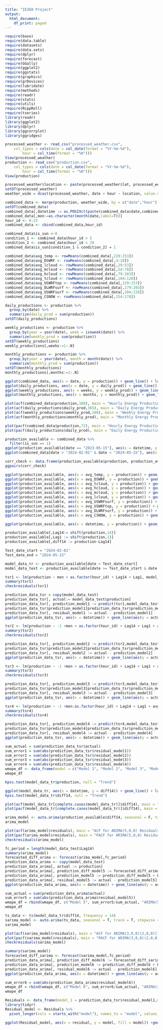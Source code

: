 ```yaml
---
title: "IE360 Project"
output:
  html_document:
    df_print: paged
---
```


```r
require(base)
require(data.table)
require(datasets)
require(data.sets)
require(dplyr)
require(forecast)
require(GGally)
require(ggplot2)
require(ggstats)
require(graphics)
require(grDevices)
require(lubridate)
require(methods)
require(readr)
require(stats)
require(utils)
require(RcppRoll)
require(tseries)
library(readr)
library(ggplot2)
library(dplyr)
library(ggcorrplot)
library(ggridges)

processed_weather <- read_csv("processed_weather.csv", 
    col_types = cols(date = col_date(format = "%Y-%m-%d"), 
        hour = col_time(format = "%H")))
View(processed_weather)
production <- read_csv("production.csv", 
    col_types = cols(date = col_date(format = "%Y-%m-%d"), 
        hour = col_time(format = "%H")))
View(production)
```

```r
processed_weather$location <- paste(processed_weather$lat, processed_weather$lon, sep = "_" )
setDT(processed_weather)
weather_wide = dcast(processed_weather, date + hour ~ location, value.var = c("dswrf_surface", "tcdc_low.cloud.layer","tcdc_middle.cloud.layer","tcdc_high.cloud.layer","tcdc_entire.atmosphere","uswrf_top_of_atmosphere","csnow_surface","dlwrf_surface","uswrf_surface","tmp_surface"))
```

```r
combined_data <- merge(production, weather_wide, by = c("date","hour"), all.x = TRUE, all.y = FALSE)
setDT(combined_data)
combined_data[,datetime := as.POSIXct(paste(combined_data$date,combined_data$hour), format = "%Y-%m-%d %H:%M:%S")]
combined_data[,mon:=as.character(month(date,label=T))]
hour_id <- 0:23
combined_data <- cbind(combined_data,hour_id)
```

```r
combined_data$is_sun <-0
condition_1 <- combined_data$hour_id > 5
condition_2 <- combined_data$hour_id < 20
combined_data$is_sun[condition_1 & condition_2] = 1
```

```r
combined_data$avg_temp <- rowMeans(combined_data[,229:253])
combined_data$avg_DSWRF <- rowMeans(combined_data[,4:28])
combined_data$avg_lcloud <- rowMeans(combined_data[,29:53])
combined_data$avg_mcloud <- rowMeans(combined_data[,54:78])
combined_data$avg_hcloud <- rowMeans(combined_data[,79:103])
combined_data$avg_tcloud <- rowMeans(combined_data[,104:128])
combined_data$avg_USWRFtop <- rowMeans(combined_data[,129:153])
combined_data$avg_DLWRFsurf <- rowMeans(combined_data[,179:203])
combined_data$avg_USWRFsurf <- rowMeans(combined_data[,204:228])
combined_data$avg_CSNOW <- rowMeans(combined_data[,154:178])
```

```r
daily_productions <- production %>%
  group_by(date) %>%
  summarize(daily_prod = sum(production))
setDT(daily_productions)

weekly_productions <- production %>%
  group_by(year = year(date), week = isoweek(date)) %>%
  summarize(weekly_prod = sum(production))
setDT(weekly_productions)
weekly_productions[,weeks:=1:.N]

monthly_productions <- production %>%
  group_by(year = year(date), month = month(date)) %>%
  summarize(monthly_prod = sum(production))
setDT(monthly_productions)
monthly_productions[,months:=1:.N]
```

```r
ggplot(combined_data, aes(x = date, y = production)) + geom_line() + labs(title = "Hourly Energy Production Data", x = "Date", y = "Energy Production ")
ggplot(daily_productions, aes(x = date, y = daily_prod)) + geom_line() + labs(title = "Daily Energy Production Data", x = "Date", y = "Energy Production ")
ggplot(weekly_productions, aes(x = weeks, y = weekly_prod)) + geom_line() + labs(title = "Weekly Energy Production Data", x = "Date", y = "Energy Production ")
ggplot(monthly_productions, aes(x = months, y = monthly_prod)) + geom_line()+ labs(title = "Monthly Energy Production Data", x = "Date", y = "Energy Production ")
```

```r
plot(acf(combined_data$production,100), main = "Hourly Energy Production Autocorrelation")
plot(acf(daily_productions$daily_prod,365), main = "Daily Energy Production Autocorrelation")
plot(acf(weekly_productions$weekly_prod,108), main = "Weekly Energy Production Autocorrelation")
plot(acf(monthly_productions$monthly_prod), main = "Monthly Energy Production Autocorrelation")
```

```r
plot(pacf(combined_data$production,72), main = "Hourly Energy Production Partial Autocorrelation")
plot(pacf(daily_productions$daily_prod), main = "Daily Energy Production Partial Autocorrelation")
```


```r
production_available <- combined_data %>%
  filter(is_sun == 1)
ggplot(production_available[date == "2023-05-15"], aes(x = datetime, y = production)) + geom_line()
ggplot(combined_data[date > "2024-02-01" & date < "2024-05-15"], aes(x = datetime, y = production)) + geom_line() + labs(title = "Hourly Energy Production Data 01.02.2024-15.05.2024", x = "Date", y = "Energy Production ")
```

```r
corr_check <- data.frame(production_available$production, production_available$datetime,production_available$avg_DLWRFsurf, production_available$avg_temp, production_available$avg_hcloud, production_available$avg_lcloud, production_available$avg_mcloud, production_available$avg_tcloud, production_available$avg_USWRFsurf, production_available$avg_USWRFtop, production_available$avg_CSNOW, production_available$avg_DSWRF)
ggpairs(corr_check)
```

```r
ggplot(production_available, aes(x = avg_temp, y = production)) + geom_line() + geom_smooth(method = "loess") + labs(title = "Hourly Energy Production vs. Average Temp", x = "Average Temp", y = "Energy Production ")
ggplot(production_available, aes(x = avg_DSWRF, y = production)) + geom_line() + geom_smooth(method = "loess") + labs(title = "Hourly Energy Production vs. Average DSWRF Surface", x = "Average DSWRF", y = "Energy Production ")
ggplot(production_available, aes(x = avg_tcloud, y = production)) + geom_line() + geom_smooth(method = "loess") + labs(title = "Hourly Energy Production vs. Average Total Cloud", x = "Average Total Cloud", y = "Energy Production ")
ggplot(production_available, aes(x = avg_hcloud, y = production)) + geom_line() + geom_smooth(method = "loess") +  labs(title = "Hourly Energy Production vs. Average High Cloud", x = "Average High Cloud", y = "Energy Production ")
ggplot(production_available, aes(x = avg_mcloud, y = production)) + geom_line() + geom_smooth(method = "loess") + labs(title = "Hourly Energy Production vs. Average Middle Cloud", x = "Average Middle Cloud", y = "Energy Production ")
ggplot(production_available, aes(x = avg_lcloud, y = production)) + geom_line() + geom_smooth(method = "loess") + labs(title = "Hourly Energy Production vs. Average Low Cloud", x = "Average Low Cloud", y = "Energy Production ")
ggplot(production_available, aes(x = avg_USWRFsurf, y = production)) + geom_line() + geom_smooth(method = "loess") + labs(title = "Hourly Energy Production vs. Average USWRF Surface", x = "Average USWRF Surface", y = "Energy Production ")
ggplot(production_available, aes(x = avg_USWRFtop, y = production)) + geom_line() + geom_smooth(method = "loess") + labs(title = "Hourly Energy Production vs. Average USWRF Atmosphere", x = "Average USWRF Top", y = "Energy Production ")
ggplot(production_available, aes(x = avg_DLWRFsurf, y = production)) + geom_line() + geom_smooth(method = "loess") + labs(title = "Hourly Energy Production vs. Average DLWRF Surface", x = "Average DLWRF", y = "Energy Production ")
ggplot(production_available, aes(x = avg_CSNOW, y = production)) + geom_point() + geom_smooth(method = "loess") + labs(title = "Hourly Energy Production vs. Average Snow", x = "Average Snow", y = "Energy Production ")
```


```r
ggplot(production_available, aes(x = datetime, y = production)) + geom_line() + geom_smooth(method = "loess") + geom_smooth(method = "lm") + labs(title = "Hourly Energy Production Smoothed", x = "Time", y = "Energy Production ")
```

```r
production_available[,Lag14:= shift(production,14)]
production_available[,Lag1 := shift(production,1)]
production_available[,diff14 := production-Lag14]
```

```r
Test_date_start = "2024-02-01"
Test_date_end = "2024-05-15"

model_data_tr <- production_available[date < Test_date_start]
model_data_test <- production_available[date >= Test_date_start & date <= Test_date_end]

```

```r
tsr1 <- lm(production ~ mon + as.factor(hour_id) + Lag14 + Lag1, model_data_tr)
summary(tsr1)
checkresiduals(tsr1)
```

```r
prediction_data_tsr = copy(model_data_test)
prediction_data_tsr[, actual:= model_data_test$production]
prediction_data_tsr[, prediction_model1 := predict(tsr1,model_data_test)]
prediction_data_tsr$prediction_model1[prediction_data_tsr$prediction_model1 < 0] = 0
prediction_data_tsr[, residual_model1 := actual - prediction_model1]
ggplot(prediction_data_tsr, aes(x = datetime)) + geom_line(aes(y = actual, color = "actual")) + geom_line(aes(y = prediction_model1, color = "model 1"))
```

```r
tsr2 <- lm(production ~ -1 +mon + as.factor(hour_id) + Lag14 + Lag1 + avg_temp + avg_DSWRF + avg_lcloud + avg_mcloud + avg_hcloud + avg_tcloud + avg_USWRFtop + avg_DLWRFsurf + avg_USWRFsurf + avg_CSNOW, model_data_tr)
summary(tsr2)
checkresiduals(tsr2)
```
```r
prediction_data_tsr[, prediction_model2 := predict(tsr2,model_data_test)]
prediction_data_tsr$prediction_model2[prediction_data_tsr$prediction_model2 < 0] = 0
prediction_data_tsr[, residual_model2 := actual - prediction_model2]
ggplot(prediction_data_tsr, aes(x = datetime)) + geom_line(aes(y = actual, color = "actual")) + geom_line(aes(y = prediction_model2, color = "model 2"))
```


```r
tsr3 <- lm(production ~ -1 +mon + as.factor(hour_id) + Lag14 + Lag1 + avg_temp + avg_DSWRF + avg_mcloud + avg_tcloud + avg_DLWRFsurf + avg_USWRFsurf + avg_CSNOW, model_data_tr)
summary(tsr3)
checkresiduals(tsr3)
```
```r
prediction_data_tsr[, prediction_model3 := predict(tsr3,model_data_test)]
prediction_data_tsr$prediction_model3[prediction_data_tsr$prediction_model3 < 0] = 0
prediction_data_tsr[, residual_model3 := actual - prediction_model3]
ggplot(prediction_data_tsr, aes(x = datetime)) + geom_line(aes(y = actual, color = "actual")) + geom_line(aes(y = prediction_model3, color = "model 3"))
```


```r
tsr4 <- lm(production ~ -1 +mon:as.factor(hour_id) + Lag14 + Lag1 + avg_temp + avg_DSWRF + avg_lcloud + avg_tcloud +  avg_DLWRFsurf + avg_USWRFsurf + avg_CSNOW, model_data_tr)
summary(tsr4)
checkresiduals(tsr4)
```

```r
prediction_data_tsr[, prediction_model4 := predict(tsr4,model_data_test)]
prediction_data_tsr$prediction_model4[prediction_data_tsr$prediction_model4 < 0] = 0
prediction_data_tsr[, residual_model4 := actual - prediction_model4]
ggplot(prediction_data_tsr, aes(x = datetime)) + geom_line(aes(y = actual, color = "actual")) + geom_line(aes(y = prediction_model4, color = "model 4"))
```

```r
sum_actual = sum(prediction_data_tsr$actual)
sum_error1 = sum(abs(prediction_data_tsr$residual_model1))
sum_error2 = sum(abs(prediction_data_tsr$residual_model2))
sum_error3 = sum(abs(prediction_data_tsr$residual_model3))
sum_error4 = sum(abs(prediction_data_tsr$residual_model4))
wmape_df <- data_frame(model = c("Model 1", "Model 2", "Model 3", "Model 4"),WMAPE = c(sum_error1/sum_actual, sum_error2/sum_actual, sum_error3/sum_actual, sum_error4/sum_actual), Model_Type = c("Time Series Regression","Time Series Regression","Time Series Regression","Time Series Regression"))
wmape_df

```

```r
kpss.test(model_data_tr$production, null = "Trend")
```


```r
ggplot(model_data_tr, aes(x = datetime, y = diff14)) + geom_line() + labs(title = "Diff14 Production Data", x = "Date Time", y = "Production Diff14")
kpss.test(model_data_tr$diff14, null = "Trend")
```

```r
plot(acf(model_data_tr[complete.cases(model_data_tr)]$diff14), main = "ACF for Diff14 Production")
plot(pacf(model_data_tr[complete.cases(model_data_tr)]$diff14), main = "PACF for Diff14 Production")
```

```r
arima_model <- auto.arima(production_available$diff14, seasonal = F, trace = T, stepwise = F, approximation = F)
arima_model
```

```r
plot(acf(arima_model$residuals), main = "ACF for ARIMA(5,0,0) Residuals")
plot(pacf(arima_model$residuals), main = "PACF for ARIMA(5,0,0) Residuals")
checkresiduals(arima_model)
```


```r
fc_period = length(model_data_test$Lag14)
summary(arima_model)
forecasted_diff_arima <- forecast(arima_model,fc_period)
prediction_data_arima <- copy(model_data_test)
prediction_data_arima[, actual := production]
prediction_data_arima[, prediction_diff_model5 := forecasted_diff_arima$mean]
prediction_data_arima[, prediction_model5 := prediction_diff_model5 + Lag14]
prediction_data_arima[, residual_model5 := actual - prediction_model5]
ggplot(prediction_data_arima, aes(x = datetime)) + geom_line(aes(y = actual, color = "actual")) + geom_line(aes(y = prediction_model5, color = "model 5"))
```

```r
sum_actual = sum(prediction_data_arima$actual)
sum_error5 = sum(abs(prediction_data_arima$residual_model5))
wmape_df = rbind(wmape_df, c("Model 5", sum_error5/sum_actual, "ARIMA(5,0,0)"))
wmape_df
```

```r
ts_data <- ts(model_data_tr$diff14, frequency = 14)
sarima_model <- auto.arima(ts_data, seasonal = T, trace = T, stepwise = F, approximation = F)
sarima_model
```

```r
plot(acf(sarima_model$residuals), main = "ACF for ARIMA(3,0,0)(2,0,0)[14] Residuals")
plot(pacf(sarima_model$residuals), main = "PACF for ARIMA(3,0,0)(2,0,0)[14] Residuals")
checkresiduals(sarima_model)
```

```r
summary(sarima_model)
forecasted_diff_sarima <- forecast(sarima_model,fc_period)
prediction_data_arima[, prediction_diff_model6 := forecasted_diff_sarima$mean]
prediction_data_arima[, prediction_model6 := prediction_diff_model6 + Lag14]
prediction_data_arima[, residual_model6 := actual - prediction_model6]
ggplot(prediction_data_arima, aes(x = datetime)) + geom_line(aes(y = actual, color = "actual")) + geom_line(aes(y = prediction_model6, color = "model 6"))
```

```r
sum_error6 = sum(abs(prediction_data_arima$residual_model6))
wmape_df = rbind(wmape_df, c("Model 6", sum_error6/sum_actual, "ARIMA(3,0,0)(2,0,0)[14]"))
wmape_df
```

```r
Residuals <- data_frame(model_1 = prediction_data_tsr$residual_model1,model_2 = prediction_data_tsr$residual_model2, model_3 = prediction_data_tsr$residual_model3, model_4 = prediction_data_tsr$residual_model4, model_5 = prediction_data_arima$residual_model5, model_6 = prediction_data_arima$residual_model6)
library(tidyr)
Residual_model <- Residuals %>%
  pivot_longer(cols = starts_with("model"), names_to = "model", values_to = "residual")
```

```r
ggplot(Residual_model, aes(x = residual, y = model, fill = model)) +geom_density_ridges() + labs(title  = "Residual Distributions of Each Model")
```

